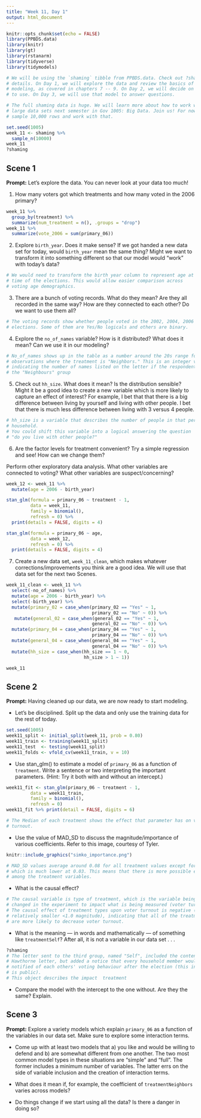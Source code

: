 ```yaml
---
title: "Week 11, Day 1"
output: html_document
---
```


```r
knitr::opts_chunk$set(echo = FALSE)
library(PPBDS.data)
library(knitr)
library(gt)
library(rstanarm)
library(tidyverse)
library(tidymodels)

# We will be using the `shaming` tibble from PPBDS.data. Check out ?shaming for
# details. On Day 1, we will explore the data and review the basics of Bayesian
# modeling, as covered in chapters 7 -- 9. On Day 2, we will decide on a model
# to use. On Day 3, we will use that model to answer questions.

# The full shaming data is huge. We will learn more about how to work with such
# large data sets next semester in Gov 1005: Big Data. Join us! For now, let's
# sample 10,000 rows and work with that.

set.seed(1005)
week_11 <- shaming %>% 
  sample_n(10000)
week_11
?shaming

```

## Scene 1

**Prompt:** Let's explore the data. You can never look at your data too much!

1) How many voters got which treatments and how many voted in the 2006 primary? 

```r

week_11 %>%
  group_by(treatment) %>%
  summarize(num_treatment = n(), .groups = "drop")
week_11 %>%
  summarize(vote_2006 = sum(primary_06))

```

2) Explore `birth_year`. Does it make sense? If we got handed a new data set for today, would `birth_year` mean the same thing? Might we want to transform it into something different so that our model would "work" with today's data?

```r
# We would need to transform the birth year column to represent age at the
# time of the elections. This would allow easier comparison across 
# voting age demographics.

```

3) There are a bunch of voting records. What do they mean? Are they all recorded in the same way? How are they connected to each other? Do we want to use them all?

```r

# The voting records show whether people voted in the 2002, 2004, 2006 
# elections. Some of them are Yes/No logicals and others are binary.

```

4) Explore the `no_of_names` variable? How is it distributed? What does it mean? Can we use it in our modeling?

```r

# No_of_names shows up in the table as a number around the 20s range for
# observations where the treatment is "Neighbors." This is an integer variable
# indicating the number of names listed on the letter if the respondent was in
# the "Neighbours" group

```


5) Check out `hh_size`. What does it mean? Is the distribution sensible? Might it be a good idea to create a new variable which is more likely to capture an effect of interest? For example, I bet that that there is a big difference between living by yourself and living with other people. I bet that there is much less difference between living with 3 versus 4 people.

```r

# hh_size is a variable that describes the number of people in that person's
# household. 
# You could shift this variable into a logical answering the question 
# "do you live with other people?"

```

6) Are the factor levels for treatment convenient? Try a simple regression and see! How can we change them?

Perform other exploratory data analysis.  What other variables are connected to voting? What other variables are suspect/concerning?

```r

week_12 <- week_11 %>%
  mutate(age = 2006 - birth_year)

stan_glm(formula = primary_06 ~ treatment - 1,
         data = week_11,
         family = binomial(),
         refresh = 0) %>%
  print(details = FALSE, digits = 4)

stan_glm(formula = primary_06 ~ age,
         data = week_12, 
         refresh = 0) %>%
  print(details = FALSE, digits = 4)

```


7) Create a new data set, `week_11_clean`, which makes whatever corrections/improvements you think are a good idea. We will use that data set for the next two Scenes.

```r

week_11_clean <- week_11 %>%
  select(-no_of_names) %>%
  mutate(age = 2006 - birth_year) %>%
  select(-birth_year) %>%
  mutate(primary_02 = case_when(primary_02 == "Yes" ~ 1,
                                primary_02 == "No" ~ 0)) %>%
   mutate(general_02 = case_when(general_02 == "Yes" ~ 1,
                                general_02 == "No" ~ 0)) %>% 
  mutate(primary_04 = case_when(primary_04 == "Yes" ~ 1,
                                primary_04 == "No" ~ 0)) %>% 
  mutate(general_04 = case_when(general_04 == "Yes" ~ 1,
                                general_04 == "No" ~ 0)) %>%
  mutate(hh_size = case_when(hh_size == 1 ~ 0,
                             hh_size > 1 ~ 1))

week_11
```


## Scene 2

**Prompt:** Having cleaned up our data, we are now ready to start modeling. 

* Let's be disciplined. Split up the data and only use the training data for the rest of today. 

```r

set.seed(1005)
week11_split <- initial_split(week_11, prob = 0.80)
week11_train <- training(week11_split)
week11_test  <- testing(week11_split)
week11_folds <- vfold_cv(week11_train, v = 10)

```

* Use stan_glm() to estimate a model of `primary_06` as a function of `treatment`. Write a sentence or two interpreting the important parameters. (Hint: Try it both with and without an intercept.)

```r

week11_fit <- stan_glm(primary_06 ~ treatment - 1,
         data = week11_train,
         family = binomial(),
         refresh = 0)
week11_fit %>% print(detail = FALSE, digits = 6)

# The Median of each treatment shows the effect that parameter has on voting
# turnout. 

```


* Use the value of MAD_SD to discuss the magnitude/importance of various coefficients. Refer to this image, courtesy of Tyler.

```r
knitr::include_graphics("simko_importance.png")

# MAD_SD values average around 0.08 for all treatment values except for Control,
# which is much lower at 0.03. This means that there is more possible error
# among the treatment variables.

```

* What is the causal effect?

```r

# The causal variable is type of treatment, which is the variable being actively
# changed in the experiment to impact what is being measured (voter turnout).
# The causal effect of treatment types upon voter turnout is negative (at a
# relatively smaller <1.0 magnitude), indicating that all of the treatments
# are more likely to decrease voter turnout.

```

* What is the meaning --- in words and mathematically --- of something like `treatmentSelf`? After all, it is not a variable in our data set . . .

```r

?shaming
# The letter sent to the third group, named "Self", included the content in the 
# Hawthorne letter, but added a notice that every household member would be 
# notified of each others' voting behaviour after the election (this information
# is public).
# This object describes the impact  treatment 

```


* Compare the model with the intercept to the one without. Are they the same? Explain.



## Scene 3

**Prompt:** Explore a variety models which explain `primary_06` as a function of the variables in our data set. Make sure to explore some interaction terms. 

* Come up with at least two models that a) you like and would be willing to defend and b) are somewhat different from one another. The two most common model types in these situations are "simple" and "full". The former includes a minimum number of variables. The latter errs on the side of variable inclusion and the creation of interaction terms.

* What does it mean if, for example, the coefficient of `treatmentNeighbors` varies across models? 
* Do things change if we start using all the data? Is there a danger in doing so?

